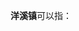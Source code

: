 '''洋溪镇'''可以指：
{{PRC admin/disambig|35/04/02/101/000|36/08/29/104/000|43/13/22/102/000|51/09/22/111/000|52/06/25/108/000|42/05/81/104/003|42/05/81/104/206}}
{{disambig|cat=三字中国镇名消歧义}}